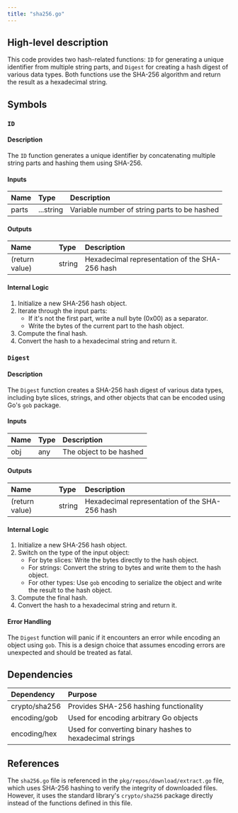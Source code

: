 ```yaml
---
title: "sha256.go"
---
```


## High-level description
This code provides two hash-related functions: `ID` for generating a unique identifier from multiple string parts, and `Digest` for creating a hash digest of various data types. Both functions use the SHA-256 algorithm and return the result as a hexadecimal string.

## Symbols

### `ID`
#### Description
The `ID` function generates a unique identifier by concatenating multiple string parts and hashing them using SHA-256.

#### Inputs
| Name | Type | Description |
|:-----|:-----|:------------|
| parts | ...string | Variable number of string parts to be hashed |

#### Outputs
| Name | Type | Description |
|:-----|:-----|:------------|
| (return value) | string | Hexadecimal representation of the SHA-256 hash |

#### Internal Logic
1. Initialize a new SHA-256 hash object.
2. Iterate through the input parts:
   - If it's not the first part, write a null byte (0x00) as a separator.
   - Write the bytes of the current part to the hash object.
3. Compute the final hash.
4. Convert the hash to a hexadecimal string and return it.

### `Digest`
#### Description
The `Digest` function creates a SHA-256 hash digest of various data types, including byte slices, strings, and other objects that can be encoded using Go's `gob` package.

#### Inputs
| Name | Type | Description |
|:-----|:-----|:------------|
| obj | any | The object to be hashed |

#### Outputs
| Name | Type | Description |
|:-----|:-----|:------------|
| (return value) | string | Hexadecimal representation of the SHA-256 hash |

#### Internal Logic
1. Initialize a new SHA-256 hash object.
2. Switch on the type of the input object:
   - For byte slices: Write the bytes directly to the hash object.
   - For strings: Convert the string to bytes and write them to the hash object.
   - For other types: Use `gob` encoding to serialize the object and write the result to the hash object.
3. Compute the final hash.
4. Convert the hash to a hexadecimal string and return it.

#### Error Handling
The `Digest` function will panic if it encounters an error while encoding an object using `gob`. This is a design choice that assumes encoding errors are unexpected and should be treated as fatal.

## Dependencies
| Dependency | Purpose |
|:-----------|:--------|
| crypto/sha256 | Provides SHA-256 hashing functionality |
| encoding/gob | Used for encoding arbitrary Go objects |
| encoding/hex | Used for converting binary hashes to hexadecimal strings |

## References
The `sha256.go` file is referenced in the `pkg/repos/download/extract.go` file, which uses SHA-256 hashing to verify the integrity of downloaded files. However, it uses the standard library's `crypto/sha256` package directly instead of the functions defined in this file.